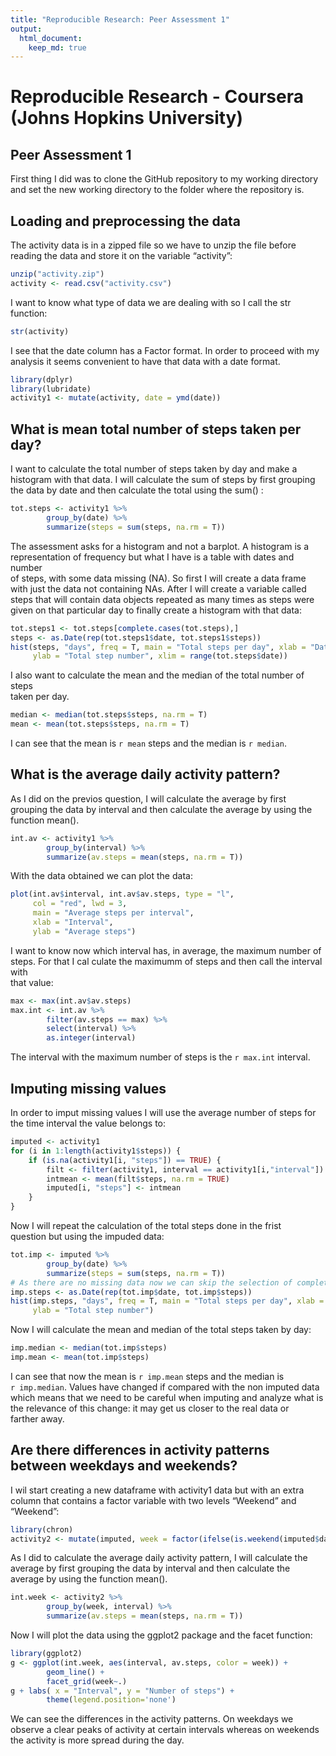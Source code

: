 ```yaml
---
title: "Reproducible Research: Peer Assessment 1"
output: 
  html_document:
    keep_md: true
---
```

# Reproducible Research - Coursera (Johns Hopkins University)
## Peer Assessment 1

First thing I did was to clone the GitHub repository to my working directory  
and set the new working directory to the folder where the repository is.

## Loading and preprocessing the data

The activity data is in a zipped file so we have to unzip the file before  
reading the data and store it on the variable "activity":

```r
unzip("activity.zip")
activity <- read.csv("activity.csv")
```

I want to know what type of data we are dealing with so I call the str function:

```r
str(activity)
```

I see that the date column has a Factor format. In order to proceed with my  
analysis it seems convenient to have that data with a date format. 

```r
library(dplyr)
library(lubridate)
activity1 <- mutate(activity, date = ymd(date))
```

## What is mean total number of steps taken per day?

I want to calculate the total number of steps taken by day and make a histogram 
with that data. I will calculate the sum of steps by first grouping the data by 
date and then calculate the total using the sum() :

```r
tot.steps <- activity1 %>% 
        group_by(date) %>% 
        summarize(steps = sum(steps, na.rm = T))
```

The assessment asks for a histogram and not a barplot. A histogram is a  
representation of frequency but what I have is a table with dates and number  
of steps, with some data missing (NA). So first I will create a data frame  
with just the data not containing NAs. After I will create a variable called  
steps that will contain data objects repeated as many times as steps were  
given on that particular day to finally create a histogram with that data:

```r
tot.steps1 <- tot.steps[complete.cases(tot.steps),]
steps <- as.Date(rep(tot.steps1$date, tot.steps1$steps))
hist(steps, "days", freq = T, main = "Total steps per day", xlab = "Date",
     ylab = "Total step number", xlim = range(tot.steps$date))
```
I also want to calculate the mean and the median of the total number of steps  
taken per day.

```r
median <- median(tot.steps$steps, na.rm = T)
mean <- mean(tot.steps$steps, na.rm = T)
```

I can see that the mean is `r mean` steps and the median  is `r median`.

## What is the average daily activity pattern?

As I did on the previos question, I will calculate the average by first  
grouping the data by interval and then calculate the average by using the  
function mean().

```r
int.av <- activity1 %>% 
        group_by(interval) %>% 
        summarize(av.steps = mean(steps, na.rm = T))
```

With the data obtained we can plot the data:

```r
plot(int.av$interval, int.av$av.steps, type = "l",
     col = "red", lwd = 3,
     main = "Average steps per interval",
     xlab = "Interval",
     ylab = "Average steps")
```

I want to know now which interval has, in average, the maximum number of steps.
For that I cal culate the maximumm of steps and then call the interval with  
that value:

```r
max <- max(int.av$av.steps)
max.int <- int.av %>% 
        filter(av.steps == max) %>% 
        select(interval) %>%
        as.integer(interval)
```

The interval with the maximum number of steps is the `r max.int` interval.

## Imputing missing values

In order to imput missing values I will use the average number of steps for  
the time interval the value belongs to:

```r
imputed <- activity1
for (i in 1:length(activity1$steps)) {
    if (is.na(activity1[i, "steps"]) == TRUE) {
        filt <- filter(activity1, interval == activity1[i,"interval"])
        intmean <- mean(filt$steps, na.rm = TRUE)
        imputed[i, "steps"] <- intmean
    }
}
```

Now I will repeat the calculation of the total steps done in the frist   
question but using the impuded data:

```r
tot.imp <- imputed %>% 
        group_by(date) %>% 
        summarize(steps = sum(steps, na.rm = T))
# As there are no missing data now we can skip the selection of complete cases
imp.steps <- as.Date(rep(tot.imp$date, tot.imp$steps))
hist(imp.steps, "days", freq = T, main = "Total steps per day", xlab = "Date",
     ylab = "Total step number")
```

Now I will calculate the mean and median of the total steps taken by day:

```r
imp.median <- median(tot.imp$steps)
imp.mean <- mean(tot.imp$steps)
```

I can see that now the mean is `r imp.mean` steps and the median is  
`r imp.median`. Values have changed if compared with the non imputed data  
which means that we need to be careful when imputing and analyze what is  
the relevance of this change: it may get us closer to the real data or  
farther away.

## Are there differences in activity patterns between weekdays and weekends?

I wil start creating a new dataframe with activity1 data but with an extra  
column that contains a factor variable with two levels "Weekend" and "Weekend":

```r
library(chron)
activity2 <- mutate(imputed, week = factor(ifelse(is.weekend(imputed$date), "Weekend", "Weekday")))
```

As I did to calculate the average daily activity pattern, I will calculate the
average by first grouping the data by interval and then calculate the average
by using the function mean().

```r
int.week <- activity2 %>% 
        group_by(week, interval) %>% 
        summarize(av.steps = mean(steps, na.rm = T))
```

Now I will plot the data using the ggplot2 package and the facet function:

```r
library(ggplot2)
g <- ggplot(int.week, aes(interval, av.steps, color = week)) + 
        geom_line() +
        facet_grid(week~.)
g + labs( x = "Interval", y = "Number of steps") +
        theme(legend.position='none')
```

We can see the differences in the activity patterns. On weekdays we observe a
clear peaks of activity at certain intervals whereas on weekends the activity
is more spread during the day.

